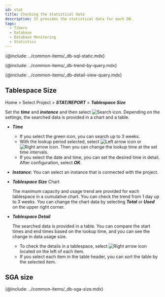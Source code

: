 ```yaml
---
id: stat
title: Checking the statistical data
description: It provides the statistical data for each DB.
tags:
  - Tibero
  - Database
  - Database Monitoring
  - Statistics
---
```



{@include: ../common-items/_db-sql-static.mdx}

{@include: ../common-items/_db-trend-by-query.mdx}  

{@include: ../common-items/_db-detail-view-query.mdx} 

<!-- mysql, mariadb 지원 -->

<!-- {@include: ../common-items/_db-database-size.mdx} -->

<!-- oracle, tibero -->

<!-- {@include: ../common-items/_db-tablespace-size.mdx}-->

## Tablespace Size

Home > Select Project > **_STAT/REPORT_** > **_Tablespace Size_**

<ImgLang img="tibero-tablespace-size.png" desc="Tablespace Size" />

Set the **_time_** and **_instance_** and then select ![Search icon](/img/ico-btn-search.png). Depending on the settings, the searched data is provided in a chart and a table.

- **_Time_**
  - If you select the green icon, you can search up to 3 weeks. 
  - With the lookup period selected, select ![Left arrow icon](/img/left-arrow.svg) or ![Right arrow icon](/img/right-arrow.svg). Then you can change the lookup time at the set time intervals.
  - If you select the date and time, you can set the desired time in detail. After configuration, select **_OK_**.

- **_Instance_**: You can select an instance that is connected with the project.

- **_Tablespace Size_** Chart

  The maximum capacity and usage trend are provided for each tablespace in a cumulative chart. You can check the trend from 1 day up to 3 weeks. You can change the chart data by selecting **_Total_** or **_Used_** on the upper right corner.

- **_Tablespace Detail_**

  The searched data is provided in a table. You can compare the start times and end times based on the lookup time, and you can see the change in data usage size. 

  - To check the details in a tablespace, select ![Right arrow icon](/img/right-arrow.svg) located on the left of each item.
  - If you select each item in the table header, you can sort the table by the selected item.

## SGA size

{@include: ../common-items/_db-sga-size.mdx}
